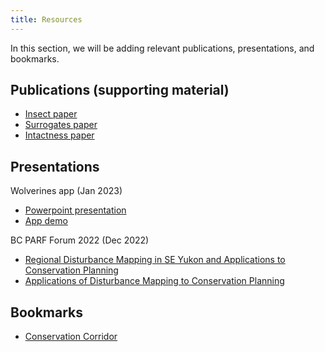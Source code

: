 ```yaml
---
title: Resources
---
```


In this section, we will be adding relevant publications, presentations, and bookmarks.

## Publications (supporting material)

- [Insect paper](https://github.com/beaconsproject/insect-mdr-simulation)
- [Surrogates paper](https://github.com/prvernier/surrogates)
- [Intactness paper](https://github.com/prvernier/intactness)

## Presentations

Wolverines app (Jan 2023)

- [Powerpoint presentation](https://drive.google.com/file/d/15REnFhUNNPtEkyuAeVzRciYvhtz50ZDP/view)
- [App demo](https://www.youtube.com/watch?v=fgQ3PaJIXsg)

BC PARF Forum 2022 (Dec 2022)

- [Regional Disturbance Mapping in SE Yukon and Applications to Conservation Planning](https://cpcil.ca/bcparf-2022-concurrent-conservation-case-studies/)
- [Applications of Disturbance Mapping to Conservation Planning](https://cpcil.ca/bcparf-2022-concurrent-conservation-case-studies/)

## Bookmarks

- [Conservation Corridor](https://conservationcorridor.org/)
